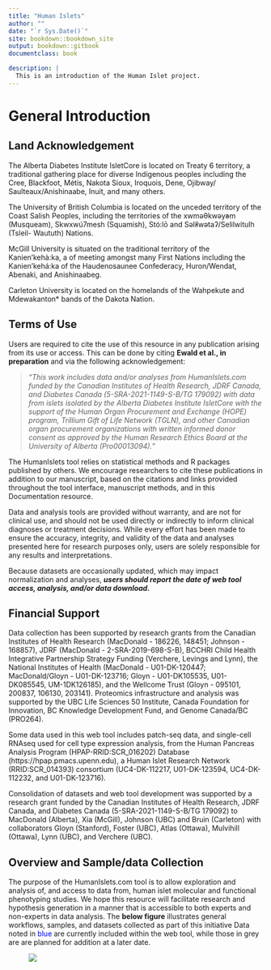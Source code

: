 ```yaml
--- 
title: "Human Islets"
author: ""
date: "`r Sys.Date()`"
site: bookdown::bookdown_site
output: bookdown::gitbook
documentclass: book

description: |
  This is an introduction of the Human Islet project.
---
```


# General Introduction

## Land Acknowledgement
The Alberta Diabetes Institute IsletCore is located on Treaty 6 territory, a traditional gathering place for diverse Indigenous peoples including the Cree, Blackfoot, Métis, Nakota Sioux, Iroquois, Dene, Ojibway/ Saulteaux/Anishinaabe, Inuit, and many others.

The University of British Columbia is located on the unceded territory of the Coast Salish Peoples, including the territories of the xwməθkwəy̓əm (Musqueam), Skwxwú7mesh (Squamish), Stó:lō and Səl̓ílwətaʔ/Selilwitulh (Tsleil- Waututh) Nations.

McGill University is situated on the traditional territory of the Kanien’kehà:ka, a of meeting amongst many First Nations including the Kanien’kehá:ka of the Haudenosaunee Confederacy, Huron/Wendat, Abenaki, and Anishinaabeg.

Carleton University is located on the homelands of the Wahpekute and Mdewakanton* bands of the Dakota Nation.

## Terms of Use

Users are required to cite the use of this resource in any publication arising from its use or access. This can be done by citing **Ewald et al., in preparation** and via the following acknowledgement: 


> *"This work includes data and/or analyses from HumanIslets.com funded by the Canadian Institutes of Health Research, JDRF Canada, and Diabetes Canada (5-SRA-2021-1149-S-B/TG 179092) with data from islets isolated by the Alberta Diabetes Institute IsletCore with the support of the Human Organ Procurement and Exchange (HOPE) program, Trillium Gift of Life Network (TGLN), and other Canadian organ procurement organizations with written informed donor consent as approved by the Human Research Ethics Board at the University of Alberta (Pro00013094)."*


The HumanIslets tool relies on statistical methods and R packages published by others. We encourage researchers to cite these publications in addition to our manuscript, based on the citations and links provided throughout the tool interface, manuscript methods, and in this Documentation resource.

Data and analysis tools are provided without warranty, and are not for clinical use, and should not be used directly or indirectly to inform clinical diagnoses or treatment decisions. While every effort has been made to ensure the accuracy, integrity, and validity of the data and analyses presented here for research purposes only, users are solely responsible for any results and interpretations.

Because datasets are occasionally updated, which may impact normalization and analyses, **_users should report the date of web tool access, analysis, and/or data download._**

## Financial Support

Data collection has been supported by research grants from the Canadian Institutes of Health Research (MacDonald - 186226, 148451; Johnson - 168857), JDRF (MacDonald - 2-SRA-2019-698-S-B), BCCHRI Child Health Integrative Partnership Strategy Funding (Verchere, Levings and Lynn), the National Institutes of Health (MacDonald - U01-DK-120447; MacDonald/Gloyn - U01-DK-123716; Gloyn - U01-DK105535, U01-DK085545, UM-1DK126185), and the Wellcome Trust (Gloyn - 095101, 200837, 106130, 203141). Proteomics infrastructure and analysis was supported by the UBC Life Sciences 50 Institute, Canada Foundation for Innovation, BC Knowledge Development Fund, and Genome Canada/BC (PRO264).

Some data used in this web tool includes patch-seq data, and single-cell RNAseq used for cell type expression analysis, from the Human Pancreas Analysis Program (HPAP-RRID:SCR_016202) Database (https://hpap.pmacs.upenn.edu), a Human Islet Research Network (RRID:SCR_014393) consortium (UC4-DK-112217, U01-DK-123594, UC4-DK-112232, and U01-DK-123716).

Consolidation of datasets and web tool development was supported by a research grant funded by the Canadian Institutes of Health Research, JDRF Canada, and Diabetes Canada (5-SRA-2021-1149-S-B/TG 179092) to MacDonald (Alberta), Xia (McGill), Johnson (UBC) and Bruin (Carleton)  with collaborators Gloyn (Stanford), Foster (UBC), Atlas (Ottawa), Mulvihill (Ottawa), Lynn (UBC), and Verchere (UBC).

## Overview and Sample/data Collection

The purpose of the HumanIslets.com tool is to allow exploration and analysis of, and access to data from, human islet molecular and functional phenotyping studies. We hope this resource will facilitate research and hypothesis generation in a manner that is accessible to both experts and non-experts in data analysis. The **below figure** illustrates general workflows, samples, and datasets collected as part of this initiative Data noted in <span style='color: blue;'>blue</span> are currently included within the web tool, while those in grey are are planned for addition at a later date.


<figure>
  <img src="Figure.png">
</figure>




